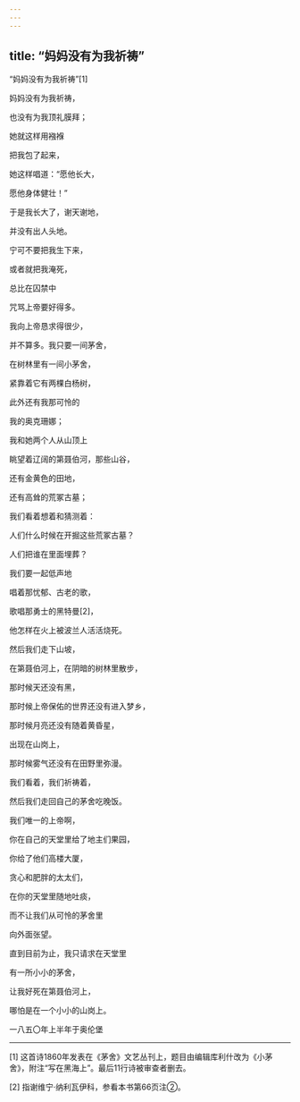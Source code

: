 ```yaml
---
---
---
```

title: “妈妈没有为我祈祷”
---



“妈妈没有为我祈祷”[1]


妈妈没有为我祈祷，

也没有为我顶礼膜拜；

她就这样用襁褓

把我包了起来，

她这样唱道：“愿他长大，

愿他身体健壮！”

于是我长大了，谢天谢地，

并没有出人头地。

宁可不要把我生下来，

或者就把我淹死，

总比在囚禁中

咒骂上帝要好得多。





我向上帝恳求得很少，

并不算多。我只要一间茅舍，

在树林里有一间小茅舍，

紧靠着它有两棵白杨树，

此外还有我那可怜的

我的奥克珊娜；

我和她两个人从山顶上

眺望着辽阔的第聂伯河，那些山谷，

还有金黄色的田地，

还有高耸的荒冢古墓；

我们看着想着和猜测着：

人们什么时候在开掘这些荒冢古墓？

人们把谁在里面埋葬？

我们要一起低声地

唱着那忧郁、古老的歌，

歌唱那勇士的黑特曼[2]，

他怎样在火上被波兰人活活烧死。

然后我们走下山坡，

在第聂伯河上，在阴暗的树林里散步，

那时候天还没有黑，

那时候上帝保佑的世界还没有进入梦乡，

那时候月亮还没有随着黄昏星，

出现在山岗上，

那时候雾气还没有在田野里弥漫。

我们看着，我们祈祷着，

然后我们走回自己的茅舍吃晚饭。





我们唯一的上帝啊，

你在自己的天堂里给了地主们果园，

你给了他们高楼大厦，

贪心和肥胖的太太们，

在你的天堂里随地吐痰，

而不让我们从可怜的茅舍里

向外面张望。

直到目前为止，我只请求在天堂里

有一所小小的茅舍，

让我好死在第聂伯河上，

哪怕是在一个小小的山岗上。

一八五〇年上半年于奥伦堡



* * *



[1] 这首诗1860年发表在《茅舍》文艺丛刊上，题目由编辑库利什改为《小茅舍》，附注“写在黑海上”。最后11行诗被审查者删去。

[2] 指谢维宁·纳利瓦伊科，参看本书第66页注②。